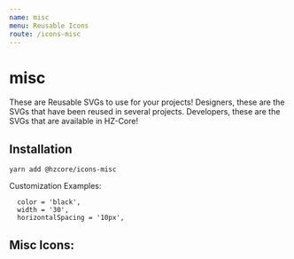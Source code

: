 ```yaml
---
name: misc
menu: Reusable Icons
route: /icons-misc
---
```


# misc

These are Reusable SVGs to use for your projects! 
Designers, these are the SVGs that have been reused in several projects.
Developers, these are the SVGs that are available in HZ-Core!

## Installation

```shell
yarn add @hzcore/icons-misc

```

Customization Examples:
```shell
  color = 'black',
  width = '30',
  horizontalSpacing = '10px',
```


## Misc Icons:


<Playground>  
<FirstDownload color="blue"/>
<SecondDownload color="red"/>
<ThirdDownload horizontalSpacing = '15px'/>
</Playground> 